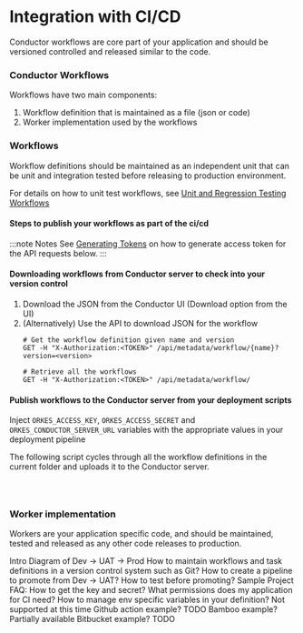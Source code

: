 
# Integration with CI/CD
Conductor workflows are core part of your application and should be versioned controlled and released similar to the code.

### Conductor Workflows
Workflows have two main components:
1. Workflow definition that is maintained as a file (json or code)
2. Worker implementation used by the workflows

### Workflows
Workflow definitions should be maintained as an independent unit that can be unit and integration tested before releasing to production environment.

For details on how to unit test workflows, see [Unit and Regression Testing Workflows](unit-tests.md)

#### Steps to publish your workflows as part of the ci/cd
:::note Notes
See [Generating Tokens](/access-control-security/applications#generating-token) on how to generate access token for the API requests below.
:::

#### Downloading workflows from Conductor server to check into your version control
1. Download the JSON from the Conductor UI (Download option from the UI)
2. (Alternatively) Use the API to download JSON for the workflow
    ```shell
    # Get the workflow definition given name and version
    GET -H "X-Authorization:<TOKEN>" /api/metadata/workflow/{name}?version=<version>
    ```
    ```shell
    # Retrieve all the workflows
    GET -H "X-Authorization:<TOKEN>" /api/metadata/workflow/
    ```
#### Publish workflows to the Conductor server from your deployment scripts
Inject `ORKES_ACCESS_KEY`, `ORKES_ACCESS_SECRET` and `ORKES_CONDUCTOR_SERVER_URL` variables with the appropriate values in your deployment pipeline

The following script cycles through all the workflow definitions in the current folder and uploads it to the Conductor server.

```shell dynamic https://github.com/orkes-io/workflow-cicd/blob/main/src/deploy_workflows.sh section=1 .../src/deploy_workflows.sh



```


### Worker implementation
Workers are your application specific code, and should be maintained, tested and released as any other code releases to production.


Intro
Diagram of
Dev -> UAT -> Prod
How to maintain workflows and task definitions in a version control system such as Git?
How to create a pipeline to promote from Dev -> UAT?
How to test before promoting?
Sample Project
FAQ:
How to get the key and secret?
What permissions does my application for CI need?
How to manage env specific variables in your definition?
Not supported at this time
Github action example?
TODO
Bamboo example?
Partially available
Bitbucket example?
TODO


